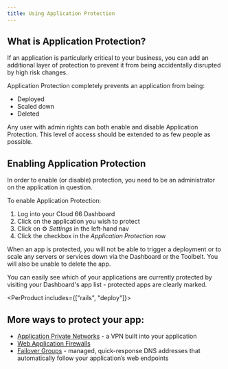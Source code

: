 ```yaml
---
title: Using Application Protection
---
```


## What is Application Protection?

If an application is particularly critical to your business, you can add an additional layer of protection to prevent it from being accidentally disrupted by high risk changes. 

Application Protection completely prevents an application from being:

- Deployed
- Scaled down
- Deleted

<Callout type="warning" title="Minimise admin rights">
Any user with admin rights can both enable and disable Application Protection. This level of access should be extended to as few people as possible. 
</Callout>

## Enabling Application Protection

In order to enable (or disable) protection, you need to be an administrator on the application in question.

To enable Application Protection:

1. Log into your Cloud 66 Dashboard
2. Click on the application you wish to protect
3. Click on ⚙️ *Settings* in the left-hand nav
4. Click the checkbox in the *Application Protection* row

When an app is protected, you will not be able to trigger a deployment or to scale any servers or services down via the Dashboard or the Toolbelt. You will also be unable to delete the app. 

You can easily see which of your applications are currently protected by visiting your Dashboard's app list - protected apps are clearly marked.

<PerProduct includes={["rails", "deploy"]}>
## More ways to protect your app:

- [Application Private Networks](/:product/:version?/security/using-application-private-networks) - a VPN built into your application
- [Web Application Firewalls](/:product/:version?/security/web-application-firewalls)
- [Failover Groups](/:product/:version?/failover-groups/failover-groups) - managed, quick-response DNS addresses that automatically follow your application’s web endpoints
</PerProduct>
